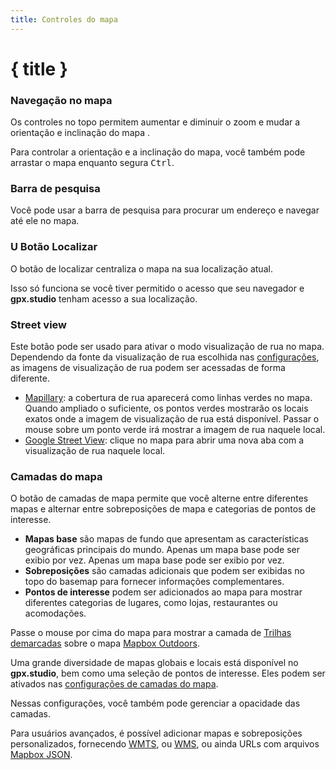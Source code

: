 ```yaml
---
title: Controles do mapa
---
```


<script>
</script>

# { title }

### <Diff size="16" class="inline-block" style="margin-bottom: 2px" /> Navegação no mapa

Os controles no topo permitem aumentar<Plus size="16" class="inline-block" style="margin-bottom: 2px" /> e diminuir <Minus size="16" class="inline-block" style="margin-bottom: 2px" /> o zoom e mudar a orientação e inclinação do mapa <Compass size="16" class="inline-block" style="margin-bottom: 2px" />.

<DocsNote>

Para controlar a orientação e a inclinação do mapa, você também pode arrastar o mapa enquanto segura <kbd>Ctrl</kbd>.

</DocsNote>

### <Search size="16" class="inline-block" style="margin-bottom: 2px" /> Barra de pesquisa

Você pode usar a barra de pesquisa para procurar um endereço e navegar até ele no mapa.

### U<LocateFixed size="16" class="inline-block" style="margin-bottom: 2px" /> Botão Localizar

O botão de localizar centraliza o mapa na sua localização atual.

<DocsNote>

Isso só funciona se você tiver permitido o acesso que seu navegador e <b>gpx.studio</b> tenham acesso a sua localização.

</DocsNote>

### <PersonStanding size="16" class="inline-block" style="margin-bottom: 2px" /> Street view

Este botão pode ser usado para ativar o modo visualização de rua no mapa.
Dependendo da fonte da visualização de rua escolhida nas [configurações](./menu/settings), as imagens de visualização de rua podem ser acessadas de forma diferente.

- <a href="https://www.mapillary.com/" target="_blank">Mapillary</a>: a cobertura de rua aparecerá como linhas verdes no mapa. Quando ampliado o suficiente, os pontos verdes mostrarão os locais exatos onde a imagem de visualização de rua está disponível. Passar o mouse sobre um ponto verde irá mostrar a imagem de rua naquele local.
- <a href="https://www.google.com/streetview/" target="_blank">Google Street View</a>: clique no mapa para abrir uma nova aba com a visualização de rua naquele local.

### <Layers3 size="16" class="inline-block" style="margin-bottom: 2px" /> Camadas do mapa

O botão de camadas de mapa permite que você alterne entre diferentes mapas e alternar entre sobreposições de mapa e categorias de pontos de interesse.

- **Mapas base** são mapas de fundo que apresentam as características geográficas principais do mundo.
  Apenas um mapa base pode ser exibio por vez.
  Apenas um mapa base pode ser exibio por vez.
- **Sobreposições** são camadas adicionais que podem ser exibidas no topo do basemap para fornecer informações complementares.
- **Pontos de interesse** podem ser adicionados ao mapa para mostrar diferentes categorias de lugares, como lojas, restaurantes ou acomodações.

<div class="flex flex-col items-center">
    <DocsLayers />
    <span class="text-sm text-center mt-2">
        Passe o mouse por cima do mapa para mostrar a camada de <a href="https://hiking.waymarkedtrails.org" target="_blank">Trilhas demarcadas</a> sobre o mapa <a href="https://www.mapbox.com/maps/outdoors" target="_blank">Mapbox Outdoors</a>.
    </span>
</div>

Uma grande diversidade de mapas globais e locais está disponível no **gpx.studio**, bem como uma seleção de pontos de interesse.
Eles podem ser ativados nas [configurações de camadas do mapa](./menu/settings).

Nessas configurações, você também pode gerenciar a opacidade das camadas.

Para usuários avançados, é possível adicionar mapas e sobreposições personalizados, fornecendo <a href="https://en.wikipedia.org/wiki/Web_Map_Tile_Service" target="_blank">WMTS</a>, ou <a href="https://en.wikipedia.org/wiki/Web_Map_Service" target="_blank">WMS</a>, ou ainda URLs com arquivos <a href="https://docs.mapbox.com/help/glossary/style/" target="_blank">Mapbox JSON</a>.
